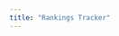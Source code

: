 ```yaml
---
title: "Rankings Tracker"
---
```


<html>
<head>
  <style>
    #vis.vega-embed {
      width: 100%;
      display: flex;
      justify-content: center; /* Center content horizontally */
      align-items: center;
    }

    #vis.vega-embed details,
    #vis.vega-embed details summary {
      position: relative;
    }
  </style>
  <script type="text/javascript" src="https://cdn.jsdelivr.net/npm/vega@5"></script>
  <script type="text/javascript" src="https://cdn.jsdelivr.net/npm/vega-lite@5.15.1"></script>
  <script type="text/javascript" src="https://cdn.jsdelivr.net/npm/vega-embed@6"></script>
</head>
<body>
  <div id="vis"></div>
  <script>
    (function(vegaEmbed) {
      var spec = {"config": {"view": {"continuousWidth": 300, "continuousHeight": 300}}, "data": {"name": "data-2246e9c6bbae5984c7e640beb349da2c"}, "mark": {"type": "line", "point": true}, "encoding": {"color": {"field": "Team", "type": "nominal"}, "tooltip": [{"field": "Team", "type": "nominal"}, {"field": "Week", "type": "quantitative"}, {"field": "Ranking", "type": "quantitative"}], "x": {"field": "Week", "title": "Week", "type": "ordinal"}, "y": {"field": "Ranking", "scale": {"domain": [1, 10], "reverse": true}, "title": "Ranking", "type": "quantitative"}}, "height": 400, "title": "Power Rankings Tracker", "width": 600, "$schema": "https://vega.github.io/schema/vega-lite/v5.15.1.json", "datasets": {"data-2246e9c6bbae5984c7e640beb349da2c": [{"Team": "Two Curls One Kupp", "Week": 1, "Ranking": 1}, {"Team": "Ladies Love Cool Jalen", "Week": 1, "Ranking": 2}, {"Team": "Njigbas in Paris", "Week": 1, "Ranking": 3}, {"Team": "Ass Etienne Szn", "Week": 1, "Ranking": 4}, {"Team": "Rico's Rizzlers", "Week": 1, "Ranking": 5}, {"Team": "Team10Chrysler", "Week": 1, "Ranking": 6}, {"Team": "Big Dak Energy", "Week": 1, "Ranking": 7}, {"Team": "Butker's Housewife Brigade", "Week": 1, "Ranking": 8}, {"Team": "CantGuardBandaidMike", "Week": 1, "Ranking": 9}, {"Team": "The Dicker McDickersons", "Week": 1, "Ranking": 10}]}};
      var embedOpt = {"mode": "vega-lite"};

      function showError(el, error){
          el.innerHTML = ('<div style="color:red;">'
                          + '<p>JavaScript Error: ' + error.message + '</p>'
                          + "<p>This usually means there's a typo in your chart specification. "
                          + "See the javascript console for the full traceback.</p>"
                          + '</div>');
          throw error;
      }
      const el = document.getElementById('vis');
      vegaEmbed("#vis", spec, embedOpt)
        .catch(error => showError(el, error));
    })(vegaEmbed);

  </script>
</body>
</html>